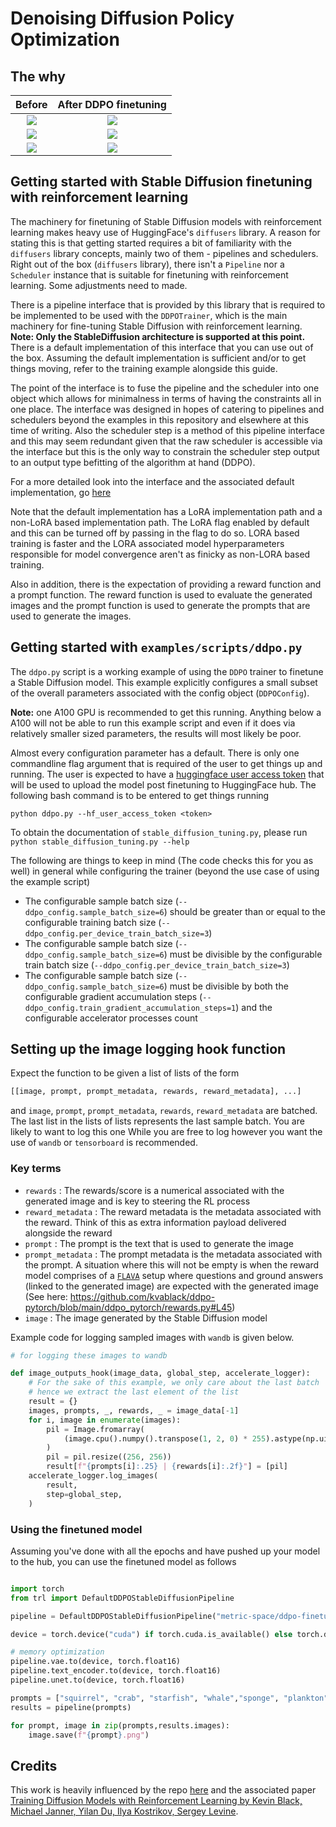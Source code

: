 # Denoising Diffusion Policy Optimization
## The why

| Before | After DDPO finetuning |
| --- | --- |
| <div style="text-align: center"><img src="https://huggingface.co/datasets/trl-internal-testing/example-images/resolve/main/images/pre_squirrel.png"/></div> |  <div style="text-align: center"><img src="https://huggingface.co/datasets/trl-internal-testing/example-images/resolve/main/images/post_squirrel.png"/></div> |
| <div style="text-align: center"><img src="https://huggingface.co/datasets/trl-internal-testing/example-images/resolve/main/images/pre_crab.png"/></div> |  <div style="text-align: center"><img src="https://huggingface.co/datasets/trl-internal-testing/example-images/resolve/main/images/post_crab.png"/></div> |
|  <div style="text-align: center"><img src="https://huggingface.co/datasets/trl-internal-testing/example-images/resolve/main/images/pre_starfish.png"/></div> |  <div style="text-align: center"><img src="https://huggingface.co/datasets/trl-internal-testing/example-images/resolve/main/images/post_starfish.png"/></div> |


## Getting started with Stable Diffusion finetuning with reinforcement learning

The machinery for finetuning of Stable Diffusion models with reinforcement learning makes heavy use of HuggingFace's `diffusers`
library. A reason for  stating this is that getting started requires a bit of familiarity with the `diffusers` library concepts, mainly two of them - pipelines and schedulers.
Right out of the box (`diffusers` library), there isn't a `Pipeline` nor a `Scheduler` instance that is suitable for finetuning with reinforcement learning. Some adjustments need to made. 

There is a pipeline interface that is provided by this library that is required to be implemented to be used with the `DDPOTrainer`, which is the main machinery for fine-tuning Stable Diffusion with reinforcement learning. **Note: Only the StableDiffusion architecture is supported at this point.**
There is a default implementation of this interface that you can use out of the box. Assuming the default implementation is sufficient and/or to get things moving, refer to the training example alongside this guide. 

The point of the interface is to fuse the pipeline and the scheduler into one object which allows for minimalness in terms of having the constraints all in one place. The interface was designed in hopes of catering to pipelines and schedulers beyond the examples in this repository and elsewhere at this time of writing. Also the scheduler step is a method of this pipeline interface and this may seem redundant given that the raw scheduler is accessible via the interface but this is the only way to constrain the scheduler step output to an output type befitting of the algorithm at hand (DDPO).

For a more detailed look into the interface and the associated default implementation, go [here](https://github.com/lvwerra/trl/tree/main/trl/models/modeling_sd_base.py)

Note that the default implementation has a LoRA implementation path and a non-LoRA based implementation path. The LoRA flag enabled by default and this can be turned off by passing in the flag to do so. LORA based training is faster and the LORA associated model hyperparameters responsible for model convergence aren't as finicky as non-LORA based training.

Also in addition, there is the expectation of providing a reward function and a prompt function. The reward function is used to evaluate the generated images  and the prompt function is used to generate the prompts that are used to generate the images.

## Getting started with `examples/scripts/ddpo.py`

The `ddpo.py` script is a working example of using the `DDPO` trainer to finetune a Stable Diffusion model. This example explicitly configures a small subset of the overall parameters associated with the config object (`DDPOConfig`).

**Note:** one A100 GPU is recommended to get this running. Anything below a A100 will not be able to run this example script and even if it does via relatively smaller sized parameters, the results will most likely be poor.

Almost every configuration parameter has a default. There is only one commandline flag argument that is required of the user to get things up and running. The user is expected to have a [huggingface user access token](https://huggingface.co/docs/hub/security-tokens) that will be used to upload the model post finetuning to HuggingFace hub. The following bash command is to be entered to get things running

```batch
python ddpo.py --hf_user_access_token <token>
```

To obtain the documentation of `stable_diffusion_tuning.py`, please run `python stable_diffusion_tuning.py --help`

The following are things to keep in mind (The code checks this for you as well) in general while configuring the trainer (beyond the use case of using the example script)

- The configurable sample batch size (`--ddpo_config.sample_batch_size=6`) should be greater than or equal to the configurable training batch size (`--ddpo_config.per_device_train_batch_size=3`)
- The configurable sample batch size (`--ddpo_config.sample_batch_size=6`) must be divisible by the configurable train batch size (`--ddpo_config.per_device_train_batch_size=3`)
- The configurable sample batch size (`--ddpo_config.sample_batch_size=6`) must be divisible by both the configurable gradient accumulation steps (`--ddpo_config.train_gradient_accumulation_steps=1`) and the configurable accelerator processes count 

## Setting up the image logging hook function

Expect the function to be given a list of lists of the form
```python
[[image, prompt, prompt_metadata, rewards, reward_metadata], ...]

```
and `image`, `prompt`, `prompt_metadata`, `rewards`, `reward_metadata` are batched.
The last list in the lists of lists represents the last sample batch. You are likely to want to log this one
While you are free to log however you want the use of `wandb` or `tensorboard` is recommended.

### Key terms

- `rewards` : The rewards/score is a numerical associated with the generated image and is key to steering the RL process
- `reward_metadata` : The reward metadata is the metadata associated with the reward. Think of this as extra information payload delivered alongside the reward
- `prompt` : The prompt is the text that is used to generate the image
- `prompt_metadata` : The prompt metadata is the metadata associated with the prompt. A situation where this will not be empty is when the reward model comprises of a [`FLAVA`](https://huggingface.co/docs/transformers/model_doc/flava) setup where questions and ground answers (linked to the generated image) are expected with the generated image (See here: https://github.com/kvablack/ddpo-pytorch/blob/main/ddpo_pytorch/rewards.py#L45)
- `image` : The image generated by the Stable Diffusion model

Example code for logging sampled images with `wandb` is given below.

```python
# for logging these images to wandb

def image_outputs_hook(image_data, global_step, accelerate_logger):
    # For the sake of this example, we only care about the last batch
    # hence we extract the last element of the list
    result = {}
    images, prompts, _, rewards, _ = image_data[-1]
    for i, image in enumerate(images):
        pil = Image.fromarray(
            (image.cpu().numpy().transpose(1, 2, 0) * 255).astype(np.uint8)
        )
        pil = pil.resize((256, 256))
        result[f"{prompts[i]:.25} | {rewards[i]:.2f}"] = [pil]
    accelerate_logger.log_images(
        result,
        step=global_step,
    )

```

### Using the finetuned model

Assuming you've done with all the epochs and have pushed up your model to the hub, you can use the finetuned model as follows

```python

import torch
from trl import DefaultDDPOStableDiffusionPipeline

pipeline = DefaultDDPOStableDiffusionPipeline("metric-space/ddpo-finetuned-sd-model")

device = torch.device("cuda") if torch.cuda.is_available() else torch.device("cpu")

# memory optimization
pipeline.vae.to(device, torch.float16)
pipeline.text_encoder.to(device, torch.float16)
pipeline.unet.to(device, torch.float16)

prompts = ["squirrel", "crab", "starfish", "whale","sponge", "plankton"]
results = pipeline(prompts)

for prompt, image in zip(prompts,results.images):
    image.save(f"{prompt}.png")

```

## Credits

This work is heavily influenced by the repo [here](https://github.com/kvablack/ddpo-pytorch) and the associated paper [Training Diffusion Models
with Reinforcement Learning by Kevin Black, Michael Janner, Yilan Du, Ilya Kostrikov, Sergey Levine](https://huggingface.co/papers/2305.13301).